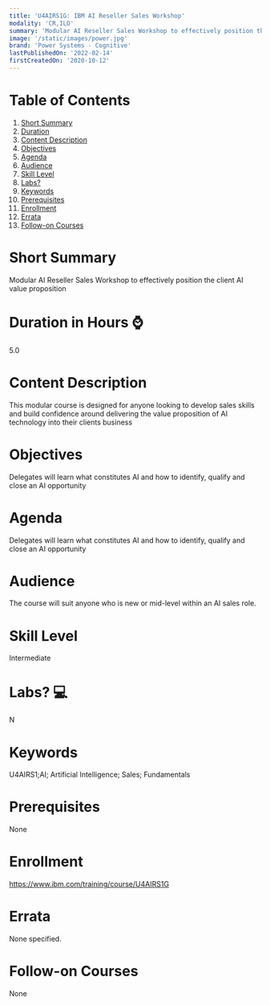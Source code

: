 ```yaml
---
title: 'U4AIRS1G: IBM AI Reseller Sales Workshop'
modality: 'CR,ILO'
summary: 'Modular AI Reseller Sales Workshop to effectively position the client AI value proposition '
image: '/static/images/power.jpg'
brand: 'Power Systems - Cognitive'
lastPublishedOn: '2022-02-14'
firstCreatedOn: '2020-10-12'
---
```

# Table of Contents
1.  [Short Summary](#short-summary)
2.  [Duration](#duration-in-hours-)
3.  [Content Description](#content-description)
4.  [Objectives](#objectives)
5.  [Agenda](#agenda)
6.  [Audience](#audience)
7.  [Skill Level](#skill-level)
8.  [Labs?](#labs-)
9.  [Keywords](#keywords)
10. [Prerequisites](#prerequisites)
11. [Enrollment](#enrollment)
12. [Errata](#errata)
13. [Follow-on Courses](#follow-on-courses)

# Short Summary
Modular AI Reseller Sales Workshop to effectively position the client AI value proposition 

# Duration in Hours ⌚
5.0

# Content Description
This modular course is designed for anyone looking to develop sales skills and build confidence around delivering the value proposition of AI technology into their clients business 



# Objectives
Delegates will learn what constitutes AI and how to identify, qualify and close an AI opportunity 



# Agenda
Delegates will learn what constitutes AI and how to identify, qualify and close an AI opportunity 



# Audience
The course will suit anyone who is new or mid-level within an AI sales role. 



# Skill Level
Intermediate        

# Labs? 💻
N

# Keywords
U4AIRS1;AI; Artificial Intelligence; Sales; Fundamentals

# Prerequisites
None

# Enrollment
https://www.ibm.com/training/course/U4AIRS1G

# Errata
None specified.

# Follow-on Courses
None

